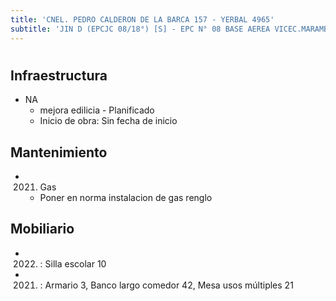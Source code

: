 ```yaml
---
title: 'CNEL. PEDRO CALDERON DE LA BARCA 157 - YERBAL 4965'
subtitle: 'JIN D (EPCJC 08/18°) [S] - EPC N° 08 BASE AEREA VICEC.MARAMBIO'
---
```


#
## Infraestructura

* NA 
    + mejora edilicia - Planificado 
    + Inicio de obra: Sin fecha de inicio 






## Mantenimiento

*  (2021) Gas 
    + Poner en norma instalacion de gas renglo





## Mobiliario

*  (2022) : Silla escolar 10 

*  (2021) : Armario 3, Banco largo comedor 42, Mesa usos múltiples 21 



